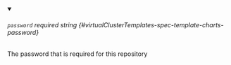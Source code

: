 
<details className="config-field" data-expandable="false" open>
<summary>

###### `password` <span className="config-field-required" data-required="false">required</span> <span className="config-field-type">string</span> <span className="config-field-default"></span> <span className="config-field-enum"></span> {#virtualClusterTemplates-spec-template-charts-password}

The password that is required for this repository

</summary>



</details>
